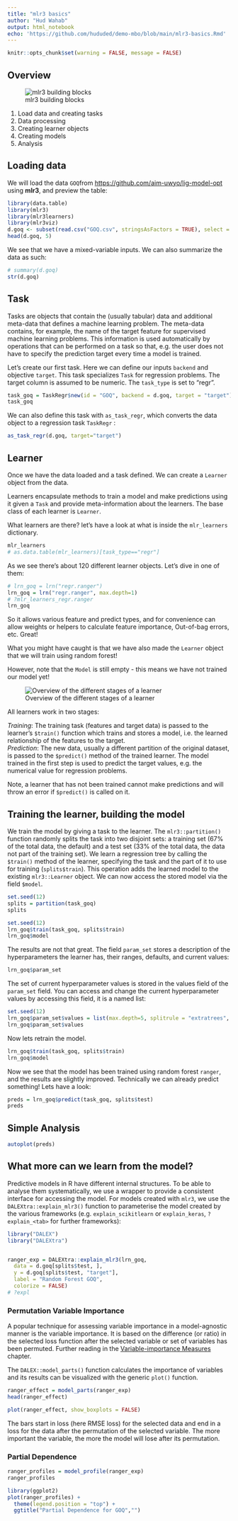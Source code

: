 ```yaml
---
title: "mlr3 basics"
author: "Hud Wahab"
output: html_notebook
echo: 'https://github.com/hududed/demo-mbo/blob/main/mlr3-basics.Rmd'
---
```


```r
knitr::opts_chunk$set(warning = FALSE, message = FALSE) 
```

## Overview

![mlr3 building blocks](ml_abstraction.svg){#fig-resample}

1.  Load data and creating tasks
2.  Data processing
3.  Creating learner objects
4.  Creating models
5.  Analysis

## Loading data

We will load the data `GOQ`from <https://github.com/aim-uwyo/lig-model-opt> using **mlr3**, and preview the table:

```r
library(data.table)
library(mlr3)
library(mlr3learners)
library(mlr3viz)
d.goq <- subset(read.csv("GOQ.csv", stringsAsFactors = TRUE), select = -c(campaign, initial))
head(d.goq, 5)
```

We see that we have a mixed-variable inputs. We can also summarize the data as such:

```r
# summary(d.goq)
str(d.goq)
```

## Task

Tasks are objects that contain the (usually tabular) data and additional meta-data that defines a machine learning problem. The meta-data contains, for example, the name of the target feature for supervised machine learning problems. This information is used automatically by operations that can be performed on a task so that, e.g. the user does not have to specify the prediction target every time a model is trained.

Let's create our first task. Here we can define our inputs `backend` and objective `target`. This task specializes `Task` for regression problems. The target column is assumed to be numeric. The `task_type` is set to "regr".

```r
task_goq = TaskRegr$new(id = "GOQ", backend = d.goq, target = "target")
task_goq
```

We can also define this task with `as_task_regr`, which converts the data object to a regression task `TaskRegr` :

```r
as_task_regr(d.goq, target="target")
```

## Learner

Once we have the data loaded and a task defined. We can create a `Learner` object from the data.

Learners encapsulate methods to train a model and make predictions using it given a `Task` and provide meta-information about the learners. The base class of each learner is `Learner`.

What learners are there? let's have a look at what is inside the `mlr_learners` dictionary.

```r
mlr_learners
# as.data.table(mlr_learners)[task_type=="regr"]

```

As we see there's about 120 different learner objects. Let's dive in one of them:

```r
# lrn_goq = lrn("regr.ranger")
lrn_goq = lrn("regr.ranger", max.depth=1)
# ?mlr_learners_regr.ranger
lrn_goq
```

So it allows various feature and predict types, and for convenience can allow weights or helpers to calculate feature importance, Out-of-bag errors, etc. Great!

What you might have caught is that we have also made the `Learner` object that we will train using random forest!

However, note that the `Model` is still empty - this means we have not trained our model yet!

![Overview of the different stages of a learner](learner.svg){#fig-learner}

All learners work in two stages:

*Training*: The training task (features and target data) is passed to the learner's `$train()` function which trains and stores a model, i.e. the learned relationship of the features to the target.\
*Prediction*: The new data, usually a different partition of the original dataset, is passed to the `$predict()` method of the trained learner. The model trained in the first step is used to predict the target values, e.g. the numerical value for regression problems.

Note, a learner that has not been trained cannot make predictions and will throw an error if `$predict()` is called on it.

## Training the learner, building the model

We train the model by giving a task to the learner. The `mlr3::partition()` function randomly splits the task into two disjoint sets: a training set (67% of the total data, the default) and a test set (33% of the total data, the data not part of the training set). We learn a regression tree by calling the `$train()` method of the learner, specifying the task and the part of it to use for training (`splits$train`). This operation adds the learned model to the existing `mlr3::Learner` object. We can now access the stored model via the field `$model`.

```r
set.seed(12)
splits = partition(task_goq)
splits
```

```r
set.seed(12)
lrn_goq$train(task_goq, splits$train)
lrn_goq$model
```

The results are not that great. The field `param_set` stores a description of the hyperparameters the learner has, their ranges, defaults, and current values:

```r
lrn_goq$param_set
```

The set of current hyperparameter values is stored in the values field of the `param_set` field. You can access and change the current hyperparameter values by accessing this field, it is a named list:

```r
set.seed(12)
lrn_goq$param_set$values = list(max.depth=5, splitrule = "extratrees", num.random.splits=5)
lrn_goq$param_set$values
```

Now lets retrain the model.

```r
lrn_goq$train(task_goq, splits$train)
lrn_goq$model
```

Now we see that the model has been trained using random forest `ranger`, and the results are slightly improved. Technically we can already predict something! Lets have a look:

```r
preds = lrn_goq$predict(task_goq, splits$test)
preds
```

## Simple Analysis

```r
autoplot(preds)
```

## What more can we learn from the model?

Predictive models in R have different internal structures. To be able to analyse them systematically, we use a wrapper to provide a consistent interface for accessing the model. For models created with `mlr3`, we use the `DALEXtra::explain_mlr3()` function to parameterise the model created by the various frameworks (e.g. `explain_scikitlearn` or `explain_keras`, `?explain_<tab>` for further frameworks):

```r
library("DALEX")
library("DALEXtra")


ranger_exp = DALEXtra::explain_mlr3(lrn_goq,
  data = d.goq[splits$test, ],
  y = d.goq[splits$test, "target"],
  label = "Random Forest GOQ",
  colorize = FALSE)
# ?expl
```

### Permutation Variable Importance

A popular technique for assessing variable importance in a model-agnostic manner is the variable importance. It is based on the difference (or ratio) in the selected loss function after the selected variable or set of variables has been permuted. Further reading in the [Variable-importance Measures](https://ema.drwhy.ai/featureImportance.html) chapter.

The `DALEX::model_parts()` function calculates the importance of variables and its results can be visualized with the generic `plot()` function.

```r
ranger_effect = model_parts(ranger_exp)
head(ranger_effect)
```

```r
plot(ranger_effect, show_boxplots = FALSE) 
```

The bars start in loss (here RMSE loss) for the selected data and end in a loss for the data after the permutation of the selected variable. The more important the variable, the more the model will lose after its permutation.

### Partial Dependence

```r
ranger_profiles = model_profile(ranger_exp)
ranger_profiles
```

```r
library(ggplot2)
plot(ranger_profiles) + 
  theme(legend.position = "top") + 
  ggtitle("Partial Dependence for GOQ","")
```
